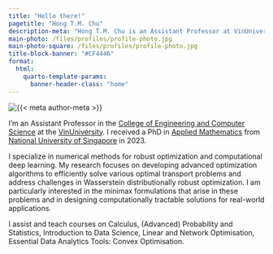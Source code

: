 ```yaml
---
title: "Hello there!"
pagetitle: "Hong T.M. Chu"
description-meta: "Hong T.M. Chu is an Assistant Professor at VinUniversity."
main-photo: /files/profiles/profile-photo.jpg
main-photo-square: /files/profiles/profile-photo.jpg
title-block-banner: "#CF4446"
format:
  html:
    quarto-template-params:
      banner-header-class: "home"
---
```


::: {.grid}

::: {.g-col-12 .g-col-sm-4}

```{=html}
<div class="grid" style="--bs-columns: 5; row-gap: 0;">
  <div class="g-col-1 g-col-sm-0"></div>
  <div class="g-col-3 g-col-sm-5">
    <picture>
      <source media="(max-width: 576px)" srcset="{{< meta main-photo-square >}}">
      <source media="(min-width: 576px)" srcset="{{< meta main-photo >}}">
      <img class="img-fluid" src="{{< meta main-photo >}}" alt="{{< meta author-meta >}}">
    </picture>
  </div>
  <div class="g-col-1 g-col-sm-0"></div>
</div>
```

:::

::: {.g-col-12 .g-col-sm-8}

I'm an Assistant Professor in the [College of Engineering and Computer Science](https://cecs.vinuni.edu.vn/) at the [VinUniversity](https://vinuni.edu.vn/). I received a PhD in [Applied Mathematics](https://www.math.nus.edu.sg/) from [National University of Singapore](https://www.nus.edu.sg/) in 2023.

I specialize in numerical methods for robust optimization and computational deep learning. My research focuses on developing advanced optimization algorithms to efficiently solve various optimal transport problems and address challenges in Wasserstein distributionally robust optimization. I am particularly interested in the minimax formulations that arise in these problems and in designing computationally tractable solutions for real-world applications.

I assist and teach courses on Calculus, (Advanced) Probability and Statistics, Introduction to Data Science, Linear and Network Optimisation, Essential Data Analytics Tools: Convex Optimisation. 

:::

:::
